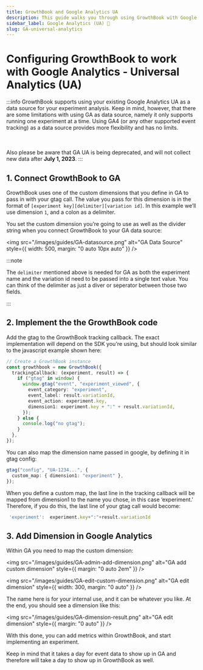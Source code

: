 ```yaml
---
title: GrowthBook and Google Analytics UA
description: This guide walks you through using GrowthBook with Google Analytics Universal Analytics (UA) to track your experiments and measure their impact on your business.
sidebar_label: Google Analytics (UA) 🚧
slug: GA-universal-analytics
---
```


# Configuring GrowthBook to work with Google Analytics - Universal Analytics (UA)

:::info
GrowthBook supports using your existing Google Analytics UA as a data source
for your experiment analysis. Keep in mind, however, that there are some
limitations with using GA as data source, namely it only supports running one
experiment at a time. Using GA4 (or any other supported event tracking) as a
data source provides more flexibility and has no limits.

  <br />
  <br />
Also please be aware that GA UA is being deprecated, and will not collect new data after <strong>July 1, 2023</strong>.
:::

## 1. Connect GrowthBook to GA

GrowthBook uses one of the custom dimensions that you define in GA to pass in with your gtag call. The value
you pass for this dimension is in the format of `[experiment key][delimiter][variation id]`. In this example
we’ll use dimension `1`, and a colon as a delimiter.

You set the custom dimension you’re going to use as
well as the divider string when you connect GrowthBook to your GA data source:

<img
  src="/images/guides/GA-datasource.png"
  alt="GA Data Source"
  style={{ width: 500, margin: "0 auto 10px auto" }}
/>

:::note

The `delimiter` mentioned above is needed for GA as both the experiment name and the variation id need to be passed into a single text value. You can think of the delimiter as just a diver or seperator between those two fields.

:::

## 2. Implement the the GrowthBook code

Add the gtag to the GrowthBook tracking callback. The exact implementation will depend on the SDK you're using,
but should look similar to the javascript example shown here:

```ts
// Create a GrowthBook instance
const growthbook = new GrowthBook({
  trackingCallback: (experiment, result) => {
    if ("gtag" in window) {
      window.gtag("event", "experiment_viewed", {
        event_category: "experiment",
        event_label: result.variationId,
        event_action: experiment.key,
        dimension1: experiment.key + ":" + result.variationId,
      });
    } else {
      console.log("no gtag");
    }
  },
});
```

You can also map the dimension name passed in google, by defining it in gtag config:

```ts
gtag("config", "UA-1234...", {
  custom_map: { dimension1: "experiment" },
});
```

When you define a custom map, the last line in the tracking callback will be mapped from dimension1 to the name
you chose, in this case ‘experiment.’ Therefore, if you do this, the last line of your gtag call would become:

```ts
 'experiment':  experiment.key+":"+result.variationId
```

## 3. Add Dimension in Google Analytics

Within GA you need to map the custom dimension:

<img
  src="/images/guides/GA-admin-add-dimension.png"
  alt="GA add custom dimension"
  style={{ margin: "0 auto 2em" }}
/>

<img
  src="/images/guides/GA-edit-custom-dimension.png"
  alt="GA edit dimension"
  style={{ width: 300, margin: "0 auto" }}
/>

The name here is for your internal use, and it can be whatever you like. At the end, you should see a dimension like this:

<img
  src="/images/guides/GA-dimension-result.png"
  alt="GA edit dimension"
  style={{ margin: "0 auto" }}
/>

With this done, you can add metrics within GrowthBook, and start implementing an experiment.

Keep in mind that it takes a day for event data to show up in GA and therefore will take a day to show up in GrowthBook as well.
